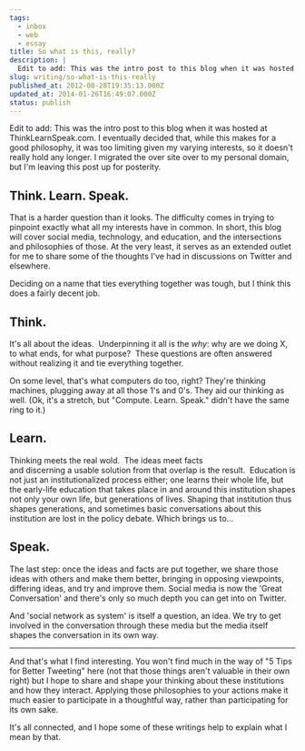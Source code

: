 ```yaml
---
tags:
  - inbox
  - web
  - essay
title: So what is this, really?
description: |
  Edit to add: This was the intro post to this blog when it was hosted at ThinkLearnSpeak.com. I eventually decided that, while this makes for a good philosophy, it was too limiting given my varying interests, so it doesn’t really hold any longer. I migrated the over site over to my personal domain, but I’m \[…]
slug: writing/so-what-is-this-really
published_at: 2012-08-28T19:35:13.000Z
updated_at: 2014-01-26T16:49:07.000Z
status: publish
---
```

Edit to add: This was the intro post to this blog when it was hosted at ThinkLearnSpeak.com. I eventually decided that, while this makes for a good philosophy, it was too limiting given my varying interests, so it doesn't really hold any longer. I migrated the over site over to my personal domain, but I'm leaving this post up for posterity.

## Think. Learn. Speak.

That is a harder question than it looks. The difficulty comes in trying to pinpoint exactly what all my interests have in common. In short, this blog will cover social media, technology, and education, and the intersections and philosophies of those. At the very least, it serves as an extended outlet for me to share some of the thoughts I've had in discussions on Twitter and elsewhere.

Deciding on a name that ties everything together was tough, but I think this does a fairly decent job.

## Think.

It's all about the ideas.  Underpinning it all is the *why*: why are we doing X, to what ends, for what purpose?  These questions are often answered without realizing it and tie everything together.

On some level, that's what computers do too, right? They're thinking machines, plugging away at all those 1's and 0's. They aid our thinking as well. (Ok, it's a stretch, but "Compute. Learn. Speak." didn't have the same ring to it.)

## Learn.

Thinking meets the real wold.  The ideas meet facts and discerning a usable solution from that overlap is the result.  Education is not just an institutionalized process either; one learns their whole life, but the early-life education that takes place in and around this institution shapes not only your own life, but generations of lives. Shaping that institution thus shapes generations, and sometimes basic conversations about this institution are lost in the policy debate. Which brings us to...

## Speak.

The last step: once the ideas and facts are put together, we share those ideas with others and make them better, bringing in opposing viewpoints, differing ideas, and try and improve them. Social media is now the 'Great Conversation' and there's only so much depth you can get into on Twitter.

And 'social network as system' is itself a question, an idea. We try to get involved in the conversation through these media but the media itself shapes the conversation in its own way.

***

And that's what I find interesting. You won't find much in the way of "5 Tips for Better Tweeting" here (not that those things aren't valuable in their own right) but I hope to share and shape your thinking about these institutions and how they interact. Applying those philosophies to your actions make it much easier to participate in a thoughtful way, rather than participating for its own sake.

It's all connected, and I hope some of these writings help to explain what I mean by that.
